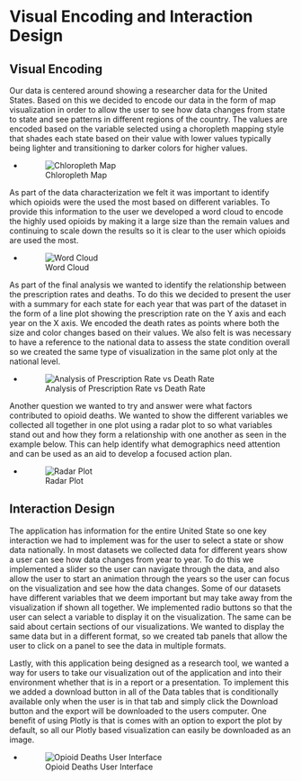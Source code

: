 # Visual Encoding and Interaction Design

## Visual Encoding

Our data is centered around showing a researcher data for the United States.  Based on this we decided to encode our data in the form of map visualization in order to allow the user to see how data changes from state to state and see patterns in different regions of the country.  The values are encoded based on the variable selected using a choropleth mapping style that shades each state based on their value with lower values typically being lighter and transitioning to darker colors for higher values.

+ ![Chloropleth Map](./images/chloropleth_map.JPG)  


As part of the data characterization we felt it was important to identify which opioids were the used the most based on different variables.  To provide this information to the user we developed a word cloud to encode the highly used opioids by making it a large size than the remain values and continuing to scale down the results so it is clear to the user which opioids are used the most.

+ ![Word Cloud](./images/word_cloud.jpg)  

As part of the final analysis we wanted to identify the relationship between the prescription rates and deaths.  To do this we decided to present the user with a summary for each state for each year that was part of the dataset in the form of a line plot showing the prescription rate on the Y axis and each year on the X axis.  We encoded the death rates as points where both the size and color changes based on their values.  We also felt is was necessary to have a reference to the national data to assess the state condition overall so we created the same type of visualization in the same plot only at the national level.

+ ![Analysis of Prescription Rate vs Death Rate](./images/analysis1.JPG)  

Another question we wanted to try and answer were what factors contributed to opioid deaths. We wanted to show the different variables we collected all together in one plot using a radar plot to so what variables stand out and how they form a relationship with one another as seen in the example below.  This can help identify what demographics need attention and can be used as an aid to develop a focused action plan.

+ ![Radar Plot](./images/radar_plot.JPG)  


## Interaction Design

The application has information for the entire United State so one key interaction we had to implement was for the user to select a state or show data nationally.  In most datasets we collected data for different years show a user can see how data changes from year to year.  To do this we implemented a slider so the user can navigate through the data, and also allow the user to start an animation through the years so the user can focus on the visualization and see how the data changes.  Some of our datasets have different variables that we deem important but may take away from the visualization if shown all together.  We implemented radio buttons so that the user can select a variable to display it on the visualization.  The same can be said about certain sections of our visualizations.  We wanted to display the same data but in a different format, so we created tab panels that allow the user to click on a panel to see the data in multiple formats.

Lastly, with this application being designed as a research tool, we wanted a way for users to take our visualization out of the application and into their environment whether that is in a report or a presentation.  To implement this we added a download button in all of the Data tables that is conditionally available only when the user is in that tab and simply click the Download button and the export will be downloaded to the users computer.  One benefit of using Plotly is that is comes with an option to export the plot by default, so all our Plotly based visualization can easily be downloaded as an image.

+ ![Opioid Deaths User Interface](./images/user_interface.JPG)  
